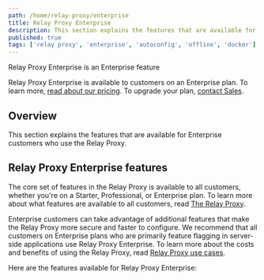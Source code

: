 ```yaml
---
path: /home/relay-proxy/enterprise
title: Relay Proxy Enterprise
description: This section explains the features that are available for Enterprise customers who use the Relay Proxy.
published: true
tags: ['relay proxy', 'enterprise', 'autoconfig', 'offline', 'docker']
---
```


<Callout intent="primary">
<CalloutTitle>Relay Proxy Enterprise is an Enterprise feature</CalloutTitle>
<CalloutDescription>

Relay Proxy Enterprise is available to customers on an Enterprise plan. To learn more, [read about our pricing](https://launchdarkly.com/pricing/). To upgrade your plan, [contact Sales](https://launchdarkly.com/contact-sales/).

</CalloutDescription>
</Callout>

## Overview

This section explains the features that are available for Enterprise customers who use the Relay Proxy.

## Relay Proxy Enterprise features

The core set of features in the Relay Proxy is available to all customers, whether you're on a Starter, Professional, or Enterprise plan. To learn more about what features are available to all customers, read [The Relay Proxy](/home/relay-proxy).

Enterprise customers can take advantage of additional features that make the Relay Proxy more secure and faster to configure. We recommend that all customers on Enterprise plans who are primarily feature flagging in server-side applications use Relay Proxy Enterprise. To learn more about the costs and benefits of using the Relay Proxy, read [Relay Proxy use cases](/home/relay-proxy/use-cases).

Here are the features available for Relay Proxy Enterprise:

<ChildPageList path="/home/relay-proxy/enterprise" />

